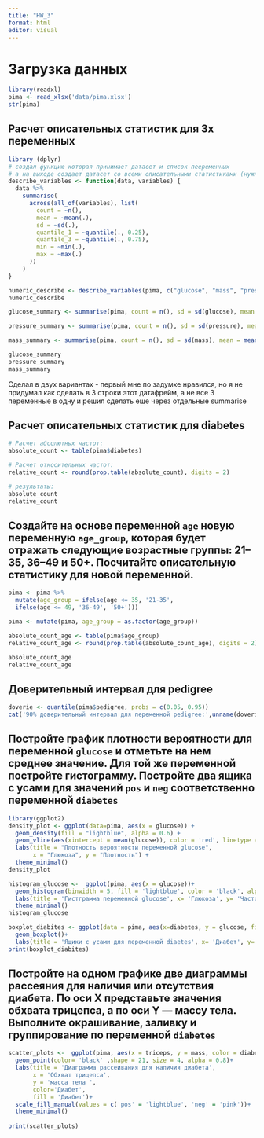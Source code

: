 ---
title: "HW_3"
format: html
editor: visual
---

# Загрузка данных

```{r}
library(readxl)
pima <- read_xlsx('data/pima.xlsx')
str(pima)
```

## Расчет описательных статистик для 3х переменных

```{r}
library (dplyr)
# создал функцию которая принимает датасет и список пееременных
# а на выходе создает датасет со всеми описательными статистиками (нужными нам)
describe_variables <- function(data, variables) {
  data %>%
    summarise(
      across(all_of(variables), list(
        count = ~n(),
        mean = ~mean(.),
        sd = ~sd(.),
        quantile_1 = ~quantile(., 0.25),
        quantile_3 = ~quantile(., 0.75),
        min = ~min(.),
        max = ~max(.)
      ))
    )
}

numeric_describe <- describe_variables(pima, c("glucose", "mass", "pressure"))
numeric_describe
```

```{r}

glucose_summary <- summarise(pima, count = n(), sd = sd(glucose), mean = mean(glucose), quantile_1 = quantile(glucose, 0.25), quantile_3 = quantile(glucose, 0.75), min = min(glucose), max = max(glucose))

pressure_summary <- summarise(pima, count = n(), sd = sd(pressure), mean = mean(pressure), quantile_1 = quantile(pressure, 0.25), quantile_3 = quantile(pressure, 0.75), min = min(pressure),max = max(pressure))

mass_summary <- summarise(pima, count = n(), sd = sd(mass), mean = mean(mass), quantile_1 = quantile(mass, 0.25), quantile_3 = quantile(mass, 0.75),min = min(mass), max = max(mass))

glucose_summary
pressure_summary
mass_summary
```

Сделал в двух вариантах - первый мне по задумке нравился, но я не придумал как сделать в 3 строки этот датафрейм, а не все 3 переменные в одну и решил сделать еще через отдельные summarise

## Расчет описательных статистик для diabetes

```{r}

# Расчет абсолютных частот:
absolute_count <- table(pima$diabetes)

# Расчет относительных частот:
relative_count <- round(prop.table(absolute_count), digits = 2)

# результаты:
absolute_count
relative_count

```

## Создайте на основе переменной `age` новую переменную `age_group`, которая будет отражать следующие возрастные группы: 21–35, 36–49 и 50+. Посчитайте описательную статистику для новой переменной.

```{r}
pima <- pima %>%
  mutate(age_group = ifelse(age <= 35, '21-35',
  ifelse(age <= 49, '36-49', '50+')))

pima <- mutate(pima, age_group = as.factor(age_group))

absolute_count_age <- table(pima$age_group)
relative_count_age <- round(prop.table(absolute_count_age), digits = 2)

absolute_count_age
relative_count_age
```

## Доверительный интервал для pedigree

```{r}
doverie <- quantile(pima$pedigree, probs = c(0.05, 0.95))
cat('90% доверительный интервал для переменной pedigree:',unname(doverie))
```

## Постройте график плотности вероятности для переменной `glucose` и отметьте на нем среднее значение. Для той же переменной постройте гистограмму. Постройте два ящика с усами для значений `pos` и `neg` соответственно переменной `diabetes`

```{r}
library(ggplot2)
density_plot <- ggplot(data=pima, aes(x = glucose)) +
  geom_density(fill = "lightblue", alpha = 0.6) +
  geom_vline(aes(xintercept = mean(glucose)), color = 'red', linetype = 'dashed', linewidth = 1) +
  labs(title = "Плотность вероятности переменной glucose",
       x = "Глюкоза", y = "Плотность") +
  theme_minimal()
density_plot
```

```{r}
histogram_glucose <-  ggplot(pima, aes(x = glucose))+
  geom_histogram(binwidth = 5, fill = 'lightblue', color = 'black', alpha = 0.5)+
  labs(title = 'Гистграмма переменной glucose', x= 'Глюкоза', y= 'Частота')+
  theme_minimal()
histogram_glucose
```

```{r}
boxplot_diabites <- ggplot(data = pima, aes(x=diabetes, y = glucose, fill = diabetes)) +
  geom_boxplot()+
  labs(title = 'Ящики с усами для переменной diaetes', x= 'Диабет', y= 'Глюкоза')
print(boxplot_diabites)
```

## Постройте на одном графике две диаграммы рассеяния для наличия или отсутствия диабета. По оси X представьте значения обхвата трицепса, а по оси Y — массу тела. Выполните окрашивание, заливку и группирование по переменной `diabetes`

```{r}
scatter_plots <-  ggplot(pima, aes(x = triceps, y = mass, color = diabetes, fill = diabetes))+
  geom_point(color= 'black' ,shape = 21, size = 4, alpha = 0.8)+
  labs(title = 'Диаграмма рассеивания для наличия диабета',
       x = 'Обхват трицепса',
       y = 'масса тела ',
       color='Диабет',
       fill = 'Диабет')+
  scale_fill_manual(values = c('pos' = 'lightblue', 'neg' = 'pink'))+
  theme_minimal()
  
print(scatter_plots)
```

